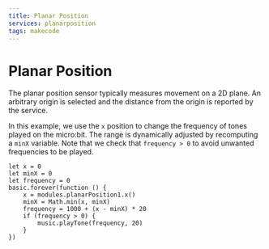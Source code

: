 ```yaml
---
title: Planar Position
services: planarposition
tags: makecode
---
```


# Planar Position

The planar position sensor typically measures movement on a 2D plane. An arbitrary origin is selected and the distance from the origin is reported by the service.

In this example, we use the `x` position to change the frequency of tones played on the micro:bit. The range is dynamically adjusted by recomputing a `minX` variable.
Note that we check that `frequency > 0` to avoid unwanted frequencies to be played.

```blocks
let x = 0
let minX = 0
let frequency = 0
basic.forever(function () {
    x = modules.planarPosition1.x()
    minX = Math.min(x, minX)
    frequency = 1000 + (x - minX) * 20
    if (frequency > 0) {
        music.playTone(frequency, 20)
    }
})
```

<MakeCodeExtensionFooter serviceName="planarposition" />
